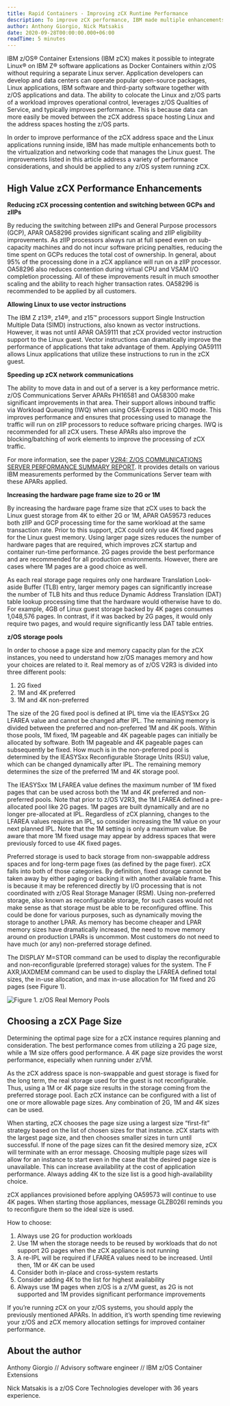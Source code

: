 ```yaml
---
title: Rapid Containers - Improving zCX Runtime Performance
description: To improve zCX performance, IBM made multiple enhancements both to the virtualization and networking code that manages the Linux guest.
author: Anthony Giorgio, Nick Matsakis
date: 2020-09-28T00:00:00.000+06:00
readTime: 5 minutes
---
```


IBM z/OS® Container Extensions (IBM zCX) makes it possible to integrate Linux® on IBM Z® software applications 
as Docker Containers within z/OS without requiring a separate Linux server. Application developers can develop 
and data centers can operate popular open-source packages, Linux applications, IBM software and third-party 
software together with z/OS applications and data. The ability to colocate the Linux and z/OS parts of a workload 
improves operational control, leverages z/OS Qualities of Service, and typically improves performance. This is 
because data can more easily be moved between the zCX address space hosting Linux and the address spaces hosting 
the z/OS parts.

In order to improve performance of the zCX address space and the Linux applications running inside, 
IBM has made multiple enhancements both to the virtualization and networking code that manages the Linux guest. 
The improvements listed in this article address a variety of performance considerations, and should be applied to 
any z/OS system running zCX. 

## High Value zCX Performance Enhancements

**Reducing zCX processing contention and switching between GCPs and zIIPs**

By reducing the switching between zIIPs and General Purpose processors (GCP), APAR OA58296 provides significant 
scaling and zIIP eligibility improvements. As zIIP processors always run at full speed even on sub-capacity machines 
and do not incur software pricing penalties, reducing the time spent on GCPs reduces the total cost of ownership. 
In general, about 95% of the processing done in a zCX appliance will run on a zIIP processor. OA58296 also reduces 
contention during virtual CPU and VSAM I/O completion processing. All of these improvements result in much smoother 
scaling and the ability to reach higher transaction rates. OA58296 is recommended to be applied by all customers.

**Allowing Linux to use vector instructions**

The IBM Z z13®, z14®, and z15™ processors support Single Instruction Multiple Data (SIMD) instructions, 
also known as vector instructions. However, it was not until APAR OA59111 that zCX provided vector instruction 
support to the Linux guest. Vector instructions can dramatically improve the performance of applications that take 
advantage of them. Applying OA59111 allows Linux applications that utilize these instructions to run in the zCX guest.

**Speeding up zCX network communications**

The ability to move data in and out of a server is a key performance metric. z/OS Communications Server APARs PH16581 and 
OA58300 make significant improvements in that area. Their support allows inbound traffic via Workload Queueing (IWQ) when 
using OSA-Express in QDIO mode. This improves performance and ensures that processing used to manage the traffic will run 
on zIIP processors to reduce software pricing charges. IWQ is recommended for all zCX users. These APARs also improve the 
blocking/batching of work elements to improve the processing of zCX traffic.

For more information, see the paper [V2R4: Z/OS COMMUNICATIONS SERVER PERFORMANCE SUMMARY REPORT](https://www.ibm.com/support/pages/sites/default/files/inline-files/zOS%20V2R4%20Communications%20Server%20Performance%20Summary%20Report.pdf). 
It provides details on various IBM measurements performed by the Communications Server team with these APARs applied.

**Increasing the hardware page frame size to 2G or 1M**

By increasing the hardware page frame size that zCX uses to back the Linux guest storage from 4K to either 2G or 1M, 
APAR OA59573 reduces both zIIP and GCP processing time for the same workload at the same transaction rate. Prior to this 
support, zCX could only use 4K fixed pages for the Linux guest memory. Using larger page sizes reduces the number of hardware 
pages that are required, which improves zCX startup and container run-time performance. 2G pages provide the best performance 
and are recommended for all production environments. However, there are cases where 1M pages are a good choice as well.

As each real storage page requires only one hardware Translation Look-aside Buffer (TLB) entry, larger memory pages can 
significantly increase the number of TLB hits and thus reduce Dynamic Address Translation (DAT) table lookup processing 
time that the hardware would otherwise have to do. For example, 4GB of Linux guest storage backed by 4K pages consumes 
1,048,576 pages. In contrast, if it was backed by 2G pages, it would only require two pages, and would require significantly less DAT table entries.  

**z/OS storage pools**

In order to choose a page size and memory capacity plan for the zCX instances, you need to understand how z/OS manages memory 
and how your choices are related to it. Real memory as of z/OS V2R3 is divided into three different pools:

1. 2G fixed
2. 1M and 4K preferred
3. 1M and 4K non-preferred

The size of the 2G fixed pool is defined at IPL time via the IEASYSxx 2G LFAREA value and cannot be changed after IPL. 
The remaining memory is divided between the preferred and non-preferred 1M and 4K pools. Within those pools, 1M fixed, 
1M pageable and 4K pageable pages can initially be allocated by software. Both 1M pageable and 4K pageable pages can subsequently 
be fixed. How much is in the non-preferred pool is determined by the IEASYSxx Reconfigurable Storage Units (RSU) value, which can 
be changed dynamically after IPL. The remaining memory determines the size of the preferred 1M and 4K storage pool.

The IEASYSxx 1M LFAREA value defines the maximum number of 1M fixed pages that can be used across both the 1M and 
4K preferred and non-preferred pools. Note that prior to z/OS V2R3, the 1M LFAREA defined a pre-allocated pool like 2G pages. 
1M pages are built dynamically and are no longer pre-allocated at IPL. Regardless of zCX planning, changes to the LFAREA values 
requires an IPL, so consider increasing the 1M value on your next planned IPL. Note that the 1M setting is only a maximum value. 
Be aware that more 1M fixed usage may appear by address spaces that were previously forced to use 4K fixed pages.

Preferred storage is used to back storage from non-swappable address spaces and for long-term page fixes (as defined by the page fixer). zCX falls into both of those categories. By definition, fixed storage cannot be taken away by either paging or backing it with another available frame. This is because it may be referenced directly by I/O processing that is not coordinated with z/OS Real Storage Manager (RSM). Using non-preferred storage, also known as reconfigurable storage, for such cases would not make sense as that storage must be able to be reconfigured offline. This could be done for various purposes, such as dynamically moving the storage to another LPAR. As memory has become cheaper and LPAR memory sizes have dramatically increased, the need to move memory around on production LPARs is uncommon. Most customers do not need to have much (or any) non-preferred storage defined.

The DISPLAY M=STOR command can be used to display the reconfigurable and non-reconfigurable (preferred storage) values for the system. 
The F AXR,IAXDMEM command can be used to display the LFAREA defined total sizes, the in-use allocation, and max in-use allocation for 1M 
fixed and 2G pages (see Figure 1).

![Figure 1. z/OS Real Memory Pools ](images/image1.png "Figure 1. z/OS Real Memory Pools ")

## Choosing a zCX Page Size

Determining the optimal page size for a zCX instance requires planning and consideration. The best performance comes 
from utilizing a 2G page size, while a 1M size offers good performance. A 4K page size provides the worst performance, especially when running under z/VM.

As the zCX address space is non-swappable and guest storage is fixed for the long term, the real storage used for the guest is not reconfigurable. 
Thus, using a 1M or 4K page size results in the storage coming from the preferred storage pool. Each zCX instance can be configured with a list of 
one or more allowable page sizes. Any combination of 2G, 1M and 4K sizes can be used.

When starting, zCX chooses the page size using a largest size “first-fit” strategy based on the list of chosen sizes for that instance. 
zCX starts with the largest page size, and then chooses smaller sizes in turn until successful. If none of the page sizes can fit the desired 
memory size, zCX will terminate with an error message. Choosing multiple page sizes will allow for an instance to start even in the case that 
the desired page size is unavailable. This can increase availability at the cost of application performance. Always adding 4K to the size list is a good high-availability choice.

zCX appliances provisioned before applying OA59573 will continue to use 4K pages. When starting those appliances, message GLZB026I reminds you 
to reconfigure them so the ideal size is used. 
 
How to choose:

1. Always use 2G for production workloads
2. Use 1M when the storage needs to be reused by workloads that do not support 2G pages when the zCX appliance is not running
3. A re-IPL will be required if LFAREA values need to be increased. Until then, 1M or 4K can be used
4. Consider both in-place and cross-system restarts
5. Consider adding 4K to the list for highest availability
6. Always use 1M pages when z/OS is a z/VM guest, as 2G is not supported and 1M provides significant performance improvements

If you’re running zCX on your z/OS systems, you should apply the previously mentioned APARs. In addition, 
it’s worth spending time reviewing your z/OS and zCX memory allocation settings for improved container performance.

## About the author

Anthony Giorgio // Advisory software engineer // IBM z/OS Container Extensions

Nick Matsakis is a z/OS Core Technologies developer with 36 years experience.